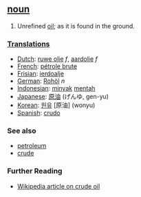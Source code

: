 ==[[noun]]==
# Unrefined [[oil]]; as it is found in the ground.

===[[Translation]]s===
*[[Dutch]]: [[ruwe olie]] ''f'', [[aardolie]] ''f''
*[[French]]: [[pétrole brute]]
*[[Frisian]]: [[ierdoalje]]
*[[German]]: [[Rohöl]] ''n''
*[[Indonesian]]: [[minyak]] [[mentah]]
*[[Japanese]]: [[原油]] (げんゆ, gen-yu)
*[[Korean]]: [[원유]] [原油] (wonyu)
*[[Spanish]]: [[crudo]]

=== See also ===
* [[petroleum]]
* [[crude]]

=== Further Reading ===
* [[w:crude oil|Wikipedia article on crude oil]]